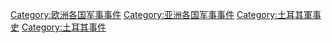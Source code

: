 [[Category:欧洲各国军事事件|Category:欧洲各国军事事件]]
[[Category:亚洲各国军事事件|Category:亚洲各国军事事件]]
[[Category:土耳其軍事史|Category:土耳其軍事史]]
[[Category:土耳其事件|Category:土耳其事件]]